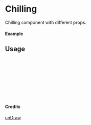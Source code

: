 
<Meta of={Chilling} title="unDraw/Chilling" />

# Chilling

Chilling component with different props.

#### Example

<Canvas of={Chilling.Primary} />

## Usage

```ts
import { Chilling } from "yadl-ui";

const Example = () => {
  return (
      <Chilling />
  );
};

export default Example;
```

#### Credits
[unDraw](https://undraw.co/illustrations)
